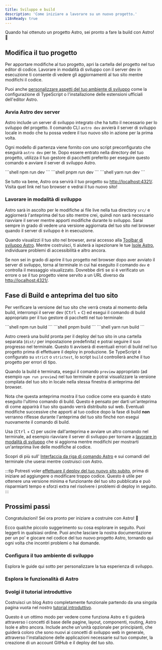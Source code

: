 ```yaml
---
title: Sviluppo e build
description: 'Come iniziare a lavorare su un nuovo progetto.'
i18nReady: true
---
```


Quando hai ottenuto un progetto Astro, sei pronto a fare la build con Astro! 🚀

## Modifica il tuo progetto

Per apportare modifiche al tuo progetto, apri la cartella del progetto nel tuo editor di codice. Lavorare in modalità di sviluppo con il server dev in esecuzione ti consente di vedere gli aggiornamenti al tuo sito mentre modifichi il codice.

Puoi anche [personalizzare aspetti del tuo ambiente di sviluppo](#configura-il-tuo-ambiente-di-sviluppo) come la configurazione di TypeScript o l'installazione delle estensioni ufficiali dell'editor Astro.

### Avvia Astro dev server

Astro include un server di sviluppo integrato che ha tutto il necessario per lo sviluppo del progetto. Il comando CLI `astro dev` avvierà il server di sviluppo locale in modo che tu possa vedere il tuo nuovo sito in azione per la prima volta.

Ogni modello di partenza viene fornito con uno script preconfigurato che eseguirà `astro dev` per te. Dopo essere entrato nella directory del tuo progetto, utilizza il tuo gestore di pacchetti preferito per eseguire questo comando e avviare il server di sviluppo Astro.

<Tabs>
  <TabItem label="npm">
  ```shell
  npm run dev
  ```
  </TabItem>
  <TabItem label="pnpm">
  ```shell
  pnpm run dev
  ```
  </TabItem>
  <TabItem label="yarn">
  ```shell
  yarn run dev
  ```
  </TabItem>
</Tabs>


Se tutto va bene, Astro ora servirà il tuo progetto su [http://localhost:4321/](http://localhost:4321/). Visita quel link nel tuo browser e vedrai il tuo nuovo sito!

### Lavorare in modalità di sviluppo

Astro sarà in ascolto per le modifiche ai file live nella tua directory `src/` e aggiornerà l'anteprima del tuo sito mentre crei, quindi non sarà necessario riavviare il server mentre apporti modifiche durante lo sviluppo. Sarai sempre in grado di vedere una versione aggiornata del tuo sito nel browser quando il server di sviluppo è in esecuzione.

Quando visualizzi il tuo sito nel browser, avrai accesso alla [Toolbar di sviluppo Astro](/it/guides/dev-toolbar/). Mentre costruisci, ti aiuterà a ispezionare le tue [Isole Astro](/it/concepts/islands/), individuare problemi di accessibilità e altro ancora.	

Se non sei in grado di aprire il tuo progetto nel browser dopo aver avviato il server di sviluppo, torna al terminale in cui hai eseguito il comando `dev` e controlla il messaggio visualizzato. Dovrebbe dirti se si è verificato un errore o se il tuo progetto viene servito a un URL diverso da [http://localhost:4321/](http://localhost:4321/).

## Fase di Build e anteprima del tuo sito

Per verificare la versione del tuo sito che verrà creata al momento della build, interrompi il server dev (<kbd>Ctrl</kbd> + <kbd>C</kbd>) ed esegui il comando di build appropriato per il tuo gestore di pacchetti nel tuo terminale:

<Tabs>
  <TabItem label="npm">
  ```shell
  npm run build
  ```
  </TabItem>
  <TabItem label="pnpm">
  ```shell
  pnpm build
  ```
  </TabItem>
  <TabItem label="yarn">
  ```shell
  yarn run build
  ```
  </TabItem>
</Tabs>

Astro creerà una build pronta per il deploy del tuo sito in una cartella separata (`dist/` per impostazione predefinita) e potrai seguire il suo progresso nel terminale. Questo ti avviserà di eventuali errori di build nel tuo progetto prima di effettuare il deploy in produzione. Se TypeScript è configurato su `strict` o `strictest`, lo script `build` controllerà anche il tuo progetto per errori di tipo.

Quando la build è terminata, esegui il comando `preview` appropriato (ad esempio `npm run preview`) nel tuo terminale e potrai visualizzare la versione compilata del tuo sito in locale nella stessa finestra di anteprima del browser.

Nota che questa anteprima mostra il tuo codice come era quando è stato eseguito l'ultimo comando di build. Questo è pensato per darti un'anteprima di come apparirà il tuo sito quando verrà distribuito sul web. Eventuali modifiche successive che apporti al tuo codice dopo la fase di build **non** verranno riflesse durante l'anteprima del tuo sito finché non esegui nuovamente il comando di build.

Usa (<kbd>Ctrl</kbd> + <kbd>C</kbd>) per uscire dall'anteprima e avviare un altro comando nel terminale, ad esempio riavviare il server di sviluppo per tornare a [lavorare in modalità di sviluppo](#lavorare-in-modalità-di-sviluppo) che si aggiorna mentre modifichi per mostrarti un'anteprima live delle modifiche al codice.

<ReadMore>Scopri di più sull' [Interfaccia da riga di comando Astro](/it/reference/cli-reference/) e sui comandi del terminale che userai mentre costruisci con Astro.</ReadMore>

:::tip 
Potresti voler [effettuare il deploy del tuo nuovo sito subito](/it/guides/deploy/), prima di iniziare ad aggiungere o modificare troppo codice. Questo è utile per ottenere una versione minima e funzionante del tuo sito pubblicata e può risparmiarti tempo e sforzi extra nel risolvere i problemi di deploy in seguito.
:::

## Prossimi passi

Congratulazioni! Sei ora pronto per iniziare a costruire con Astro! 🥳

Ecco qualche piccolo suggerimento su cosa esplorare in seguito. Puoi leggerli in qualsiasi ordine. Puoi anche lasciare la nostra documentazione per un po' e giocare nel codice del tuo nuovo progetto Astro, tornando qui ogni volta che incontri problemi o hai domande.

### Configura il tuo ambiente di sviluppo

Esplora le guide qui sotto per personalizzare la tua esperienza di sviluppo.

<CardGrid>
  <LinkCard
    title="Configurazione dell'editor"
    description="Personalizza il tuo editor di codice per migliorare l'esperienza di sviluppo con Astro e sbloccare nuove funzionalità."
    href="/it/editor-setup/"
  />
  <LinkCard
    title="Toolbar di sviluppo"
    description="Esplora le utili funzionalità della toolbar di sviluppo."
    href="/it/guides/dev-toolbar/"
  />
  <LinkCard
    title="Configurazione con TypeScript"
    description="Configura le opzioni per il type-checking, l'IntelliSense e altro ancora."
    href="/it/guides/typescript/"
  />
</CardGrid>

### Esplora le funzionalità di Astro

<CardGrid>
  <LinkCard
    title="Comprendi il tuo codice"
    description="Scopri la struttura dei file di Astro nella nostra guida alla Struttura del Progetto."
    href="/it/basics/project-structure/"
  />
  <LinkCard
    title="Crea collezioni di contenuti"
    description="Aggiungi contenuti al tuo nuovo sito con la validazione dell'avantesto `frontmatter` e la sicurezza automatica dei tipi."
    href="/it/guides/content-collections/" 
  />
    <LinkCard
    title="Aggiungi transizioni di visualizzazione"
    description="Crea transizioni e animazioni di pagina fluide."
    href="/it/guides/view-transitions/"
  />
  <LinkCard
    title="Scopri le Isole Astro"
    description="Leggi l'Architettura a Isole in Astro."
    href="/it/concepts/islands/"
  />
</CardGrid>

### Svolgi il tutorial introduttivo

Costruisci un blog Astro completamente funzionale partendo da una singola pagina vuota nel nostro [tutorial introduttivo](/it/tutorial/0-introduction/).

Questo è un ottimo modo per vedere come funziona Astro e ti guiderà attraverso i concetti di base delle pagine, layout, componenti, routing, Astro Isole e altro ancora. Include anche un'unità opzionale per principianti, che guiderà coloro che sono nuovi ai concetti di sviluppo web in generale, attraverso l'installazione delle applicazioni necessarie sul tuo computer, la creazione di un account GitHub e il deploy del tuo sito.

